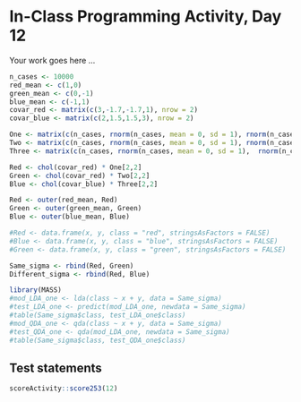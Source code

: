# In-Class Programming Activity, Day 12

Your work goes here ...

```r
n_cases <- 10000
red_mean <- c(1,0)
green_mean <- c(0,-1)
blue_mean <- c(-1,1)
covar_red <- matrix(c(3,-1.7,-1.7,1), nrow = 2)
covar_blue <- matrix(c(2,1.5,1.5,3), nrow = 2)
```

```r
One <- matrix(c(n_cases, rnorm(n_cases, mean = 0, sd = 1), rnorm(n_cases, mean = 0, sd = 1)), ncol = 3)
Two <- matrix(c(n_cases, rnorm(n_cases, mean = 0, sd = 1), rnorm(n_cases, mean = 0, sd = 1)), ncol = 3)
Three <- matrix(c(n_cases, rnorm(n_cases, mean = 0, sd = 1),  rnorm(n_cases, mean = 0, sd = 1)), ncol = 3)
```

```r
Red <- chol(covar_red) * One[2,2]
Green <- chol(covar_red) * Two[2,2]
Blue <- chol(covar_blue) * Three[2,2]
```

```r
Red <- outer(red_mean, Red)
Green <- outer(green_mean, Green)
Blue <- outer(blue_mean, Blue)
```

```r
#Red <- data.frame(x, y, class = "red", stringsAsFactors = FALSE)
#Blue <- data.frame(x, y, class = "blue", stringsAsFactors = FALSE)
#Green <- data.frame(x, y, class = "green", stringsAsFactors = FALSE)
```
```r
Same_sigma <- rbind(Red, Green)
Different_sigma <- rbind(Red, Blue)
```

```r
library(MASS)
#mod_LDA_one <- lda(class ~ x + y, data = Same_sigma)
#test_LDA_one <- predict(mod_LDA_one, newdata = Same_sigma)
#table(Same_sigma$class, test_LDA_one$class)
#mod_QDA_one <- qda(class ~ x + y, data = Same_sigma)
#test_QDA_one <- qda(mod_LDA_one, newdata = Same_sigma)
#table(Same_sigma$class, test_QDA_one$class)
```

## Test statements

```r
scoreActivity::score253(12)
```
